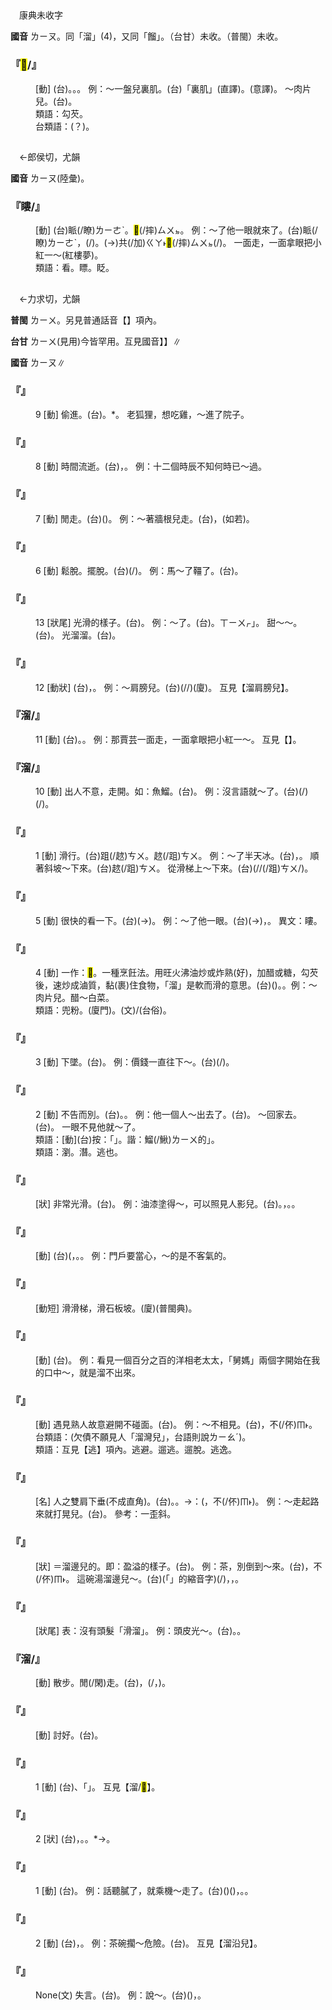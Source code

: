 
=={{ruby|<mark>&#xf995c;</mark>|ㄌㄧㄡ}}==

　康典未收字

'''國音''' <rt>ㄌㄧㄡ</rt>。同「溜」(4)，又同「餾」。（台甘）未收。（普閩）未收。

    

==='''『<mark>&#xf995c;</mark>/{{ruby|溜|ㄌㄧㄡ}}』'''===
: [動] (台){{ruby|兜|ㄉㄠ}}{{ruby|粉|ㄏㄨㄣˋ}}。{{ruby|牽|ㄎㄢ}}{{ruby|/|ㄎㄧㄢ˪}}{{ruby|粉|ㄏㄨㄣˋ}}。{{ruby|鹵|ㄌㆦˋ}}。 例：～一盤兒裏肌。(台){{ruby|滷|ㄌㆦˋ}}{{ruby|一|ㄐㄧㆵ ͘}}{{ruby|盤|ㄅㄨㆩˊ}}「裏肌」{{ruby|肉|ㆠㄚㆷ}}{{ruby|羹|ㄍㆪ}}{{ruby|/|ㄍㆥ}}(直譯)。{{ruby|煮|ㄗㄨˋ}}{{ruby|/|ㄐㄧˋ}}{{ruby|一|ㄐㄧㆵ ͘}}{{ruby|碗|ㄨㆩˋ}}{{ruby|排|ㄅㄞˊ}}{{ruby|骨|ㄍㄨㆵ}}{{ruby|肉|ㆠㄚㆷ}}{{ruby|羹|ㄍㆪ}}{{ruby|/|ㄍㆥ}}(意譯)。 ～肉片兒。(台){{ruby|滷|ㄌㆦˋ}}{{ruby|白|ㄅㆤㆷ ͘}}{{ruby|片|ㄆㆪ˪}}{{ruby|肉|ㆠㄚㆷ}}。
:類語：勾芡。
:
:台類語：{{ruby|芡|ㄎㄧㆰ˪}}{{ruby|→|ㄎㄧㄢ˪}}{{ruby|粉|ㄏㄨㄣˋ}}(？)。
:
    

=={{ruby|瞜|ㄌㄧㄡ}}==

　←郎侯切，尤韻{{ruby|＝|ㄌㄡˊ}}

'''國音''' <rt>ㄌㄧㄡ</rt>(陸彙)。

    

==='''『瞜/{{ruby|溜|ㄌㄧㄡ}}』'''===
: [動] (台)眽(/瞭)<rt>ㄌㄧㄜˋ</rt>。<mark>&#xf91dd;</mark>(/摔)<rt>ㄙㄨㆵ</rt>{{ruby|目|ㆠㄚㆶ ͘}}。 例：～了他一眼就來了。(台){{ruby|掠|ㄌㄧㄚㆷ ͘}}{{ruby|伊|ㄧ}}眽(/瞭)<rt>ㄌㄧㄜˋ</rt>{{ruby|一|ㄐㄧㆵ ͘}}{{ruby|下|·ㆤ˫}}，{{ruby|伊|ㄧ}}{{ruby|著|ㄉㄧㄜㆷ}}(/{{ruby|都|ㄉㄜ˫}}){{ruby|來|ㄌㄞˊ}}{{ruby|啦|·ㄌㄚ˪}}。{{ruby|目|ㆠㄚㆶ ͘}}{{ruby|珠|ㄗㄨ}}(→{{ruby|睭|ㄐㄧㄨ}})共(/加)<rt>ㄍㄚ˫</rt>{{ruby|伊|ㄧ}}<mark>&#xf91dd;</mark>(/摔)<rt>ㄙㄨㆵ</rt>{{ruby|一|ㄐㄧㆵ ͘}}{{ruby|下|·ㆤ˫}}{{ruby|著|ㄉㄧㄜㆷ}}(/{{ruby|都|ㄉㄜ˫}}){{ruby|來|ㄌㄞˊ}}{{ruby|啦|·ㄌㄚ˪}}。 一面走，一面拿眼把小紅一～(紅樓夢)。
:類語：看。瞟。眨。
:
    

=={{ruby|溜|ㄌㄧㄡ}}==

　←力求切，尤韻{{ruby|＝|ㄌㄧㄡˊ}}

'''普閩''' <rt>ㄌㄧㄨ</rt>。另見普通話音【{{ruby|溜|ㄌㄧㄡˋ}}】項內。

'''台甘''' <rt>ㄌㄧㄨ</rt>(見用){{ruby|。|ㄌㄧㄨˊ}}{{ruby|、|ㄌㄧㄨ˪}}今皆罕用。互見國音{{ruby|【|ㄌㄧㄡˋ}}】{{ruby|【|ㄌㄧㄡ}}】∥

'''國音''' <rt>ㄌㄧㄡ</rt>∥

    

==='''『{{ruby|溜|ㄌㄧㄡ}}』'''===
:9  [動] 偷進。(台){{ruby|偷|ㄊㄠ}}{{ruby|入|ㆢㄧㆴ ͘}}{{ruby|/|ㄌㄧㆴ ͘}}。{{ruby|微|ㆠㄧ}}*{{ruby|入|ㆢㄧㆴ ͘}}{{ruby|/|ㄌㄧㆴ ͘}}{{ruby|去|ㄎㄧ˪}}。 老狐狸，想吃雞，～進了院子。
    

==='''『{{ruby|溜|ㄌㄧㄡ}}』'''===
:8  [動] 時間流逝。(台){{ruby|不|ㄅㄨㆵ}}{{ruby|知|ㄉㄧ}}{{ruby|不|ㄅㄨㆵ}}{{ruby|覺|ㄍㄚㆶ}}，{{ruby|過|ㄍㄨㆤ˪}}{{ruby|/|ㄍㆤ˪}}{{ruby|去|ㄎㄧ˪}}{{ruby|真|ㄐㄧㄣ}}{{ruby|緊|ㄍㄧㄣˋ}}。 例：十二個時辰不知何時已～過。
    

==='''『{{ruby|溜|ㄌㄧㄡ}}』'''===
:7  [動] 閒走。(台){{ruby|無|ㆠㄜˊ}}{{ruby|目|ㆠㆦㆶ ͘}}{{ruby|的|ㄉㄧㆤㆶ ͘}}{{ruby|行|ㄍㄧㆩˊ}}{{ruby|彳|ㄊㄧㆵ}}{{ruby|亍|ㄊㄜˊ}}({{ruby|<mark>&#xffae6;</mark>|ㄊㄧㆵ}}{{ruby|<mark>&#xffaec;</mark>|ㄊㄜˊ}})。 例：～著牆根兒走。(台){{ruby|順|ㄙㄨㄣ˫}}{{ruby|牆|ㄑㄧㆧˊ}}{{ruby|/|ㄑㄧㆫˊ}}{{ruby|仔|ㄚ}}{{ruby|腳|ㄎㄚ}}{{ruby|偷|ㄊㄠ}}{{ruby|偷|ㄊㄠ}}{{ruby|仔|ㄚ}}{{ruby|行|ㄍㄧㆩˊ}}，{{ruby|若|ㄋㄚˋ}}(如若){{ruby|<mark>&#xffbc2;</mark>|ㄇㆦㆷ}}{{ruby|壁|ㄅㄧㄚㆷ}}{{ruby|鬼|ㄍㄨㄧˋ}}。
    

==='''『{{ruby|溜|ㄌㄧㄡ}}』'''===
:6  [動] 鬆脫。擺脫。(台){{ruby|踜|ㄌㄨㄣ˪}}{{ruby|/|ㄌㄧㄥ˫}}{{ruby|開|ㄎㄨㄧ}}(/{{ruby|繩|ㄒㄧㄥˊ}}{{ruby|索|ㄙㄜㆷ}})。 例：馬～了韁了。(台){{ruby|馬|ㆠㆤˋ}}{{ruby|踜|ㄌㄨㄣ˪}}{{ruby|/|ㄌㄧㄥ˫}}{{ruby|開|ㄎㄨㄧ}}{{ruby|馬|ㆠㆤˋ}}{{ruby|索|ㄙㄜㆷ}}{{ruby|走|ㄗㄠˋ}}{{ruby|去|ㄎㄧ˪}}。
    

==='''『{{ruby|溜|ㄌㄧㄡ}}』'''===
:13  [狀尾] 光滑的樣子。(台){{ruby|金|ㄍㄧㆬ}}{{ruby|滑|ㄍㄨㆵ ͘}}{{ruby|丌|ㆤ}}{{ruby|款|ㄎㄨㄢˋ}}。 例：{{ruby|滑|ㄏㄨㄚˊ}}～了。(台){{ruby|滑|ㄍㄨㆵ ͘}}{{ruby|遛|ㄌㄧㄨ}}{{ruby|遛|ㄌㄧㄨ}}。{{ruby|滑|ㄍㄨㆵ ͘}}{{ruby|「|ㄌㄧㄨ˪}}<rt>ㄒㄧㄨㆷ</rt>」。 甜～～。(台){{ruby|甜|ㄉㆪ}}{{ruby|( )|ㆠㄨㆵ}}{{ruby|( )|ㆠㄨㆵ}}。 光溜溜。(台){{ruby|光|ㄍㆭ}}{{ruby|( )|ㄌㄨㆵ}}{{ruby|( )|ㄌㄨㆵ}}。
    

==='''『{{ruby|溜|ㄌㄧㄡ}}』'''===
:12  [動狀] (台){{ruby|斜|ㄑㄧㄚˊ}}{{ruby|斜|ㄑㄧㄚˊ}}，{{ruby|落|ㄌㄠ˪}}{{ruby|落|ㄌㄠ˪}}。 例：～肩膀兒。(台){{ruby|肩|ㄍㄧㄥ}}{{ruby|胛|ㄍㄚㆷ}}{{ruby|頭|ㄊㄠˊ}}{{ruby|落|ㄌㄠ˪}}{{ruby|落|ㄌㄠ˪}}(/{{ruby|垂|ㄙㆤ˫}}{{ruby|垂|ㄙㆤ˫}}/{{ruby|削|ㄒㄧㄚㆷ}}{{ruby|肩|ㄍㄧㄥ}})(廈)。 互見【溜肩膀兒】。
    

==='''『溜/{{ruby|瞜|ㄌㄧㄡ}}』'''===
:11  [動] (台){{ruby|瞜|ㄌㄧㄜˋ}}。{{ruby|摔|ㄙㄨㆵ}}{{ruby|目|ㆠㄚㆶ ͘}}。 例：那賈芸一面走，一面拿眼把小紅一～。 互見【{{ruby|瞜|ㄌㄡ}}】。
    

==='''『溜/{{ruby|遛|ㄌㄧㄡ}}』'''===
:10  [動] 出人不意，走開。如：魚鰡。(台){{ruby|遛|ㄌㄧㄨ}}{{ruby|旋|ㄙㄨㄢ}}。 例：沒言語就～了。(台){{ruby|無|ㆠㄜˊ}}{{ruby|講|ㄍㆲˋ}}{{ruby|→|ㄍㆲ}}{{ruby|無|ㆠㄜˊ}}{{ruby|呾|ㄉㆩ˪}}{{ruby|著|ㄉㄧㄜㆷ}}(/{{ruby|都|ㄉㄜ˫}}){{ruby|遛|ㄌㄧㄨ}}(/{{ruby|旋|ㄙㄨㄢ}}){{ruby|去|·ㄎㄧ˪}}。
    

==='''『{{ruby|溜|ㄌㄧㄡ}}』'''===
:1  [動] 滑行。(台){{ruby|那|ㄋㄚˋ}}跙(/趑)<rt>ㄘㄨ</rt>{{ruby|那|ㄋㄚˋ}}{{ruby|行|ㄍㄧㆩˊ}}。趑(/跙)<rt>ㄘㄨ</rt>。 例：～了半天冰。(台){{ruby|溜|ㄌㄧㄨ}}{{ruby|冰|ㄅㄧㄥ}}，{{ruby|溜|ㄌㄧㄨ}}{{ruby|歸|ㄍㄨㄧ}}{{ruby|半|ㄅㄨㆩ˪}}{{ruby|晡|ㄅㆦ}}。 順著斜坡～下來。(台){{ruby|對|ㄨㄧ˪}}{{ruby|/|ㄉㄨㄧ˪}}{{ruby|/|ㄉㄨㆤ˪}}{{ruby|崎|ㄍㄧㄚˊ}}{{ruby|仔|ㄚ}}趑(/跙)<rt>ㄘㄨ</rt>{{ruby|落|ㄌㄜㆷ ͘}}{{ruby|來|·ㄌㄞˊ}}。 從滑梯上～下來。(台){{ruby|對|ㄨㄧ˪}}{{ruby|/|ㄉㄨㄧ˪}}{{ruby|/|ㄉㄨㆤ˪}}{{ruby|滑|ㄍㄨㆵ ͘}}{{ruby|梯|ㄊㄨㄧ}}{{ruby|滑|ㄍㄨㆵ ͘}}(/{{ruby|溜|ㄌㄧㄨ}}/{{ruby|趑|ㄘㄨ}}(/跙)<rt>ㄘㄨ</rt>/{{ruby|溜|ㄌㄨ}}){{ruby|落|ㄌㄜㆷ ͘}}{{ruby|來|·ㄌㄞˊ}}。
    

==='''『{{ruby|溜|ㄌㄧㄡ}}』'''===
:5  [動] 很快的看一下。(台){{ruby|<mark>&#xf91dd;</mark>|ㄙㄨㆵ}}{{ruby|目|ㆠㄚㆶ ͘}}{{ruby|珠|ㄗㄨ}}(→{{ruby|睭|ㄐㄧㄨ}})。 例：～了他一眼。(台){{ruby|目|ㆠㄚㆶ ͘}}{{ruby|珠|ㄗㄨ}}(→{{ruby|睭|ㄐㄧㄨ}}){{ruby|掠|ㄌㄧㄚㆷ ͘}}{{ruby|伊|ㄧ}}{{ruby|<mark>&#xf91dd;</mark>|ㄙㄨㆵ}}{{ruby|一|ㄐㄧㆵ ͘}}{{ruby|下|·ㆤ˫}}，{{ruby|或|ㄧㄚㆷ ͘}}{{ruby|是|ㄒㄧ˫}}{{ruby|瞭|ㄌㄧㄜˋ}}{{ruby|一|ㄐㄧㆵ ͘}}{{ruby|下|·ㆤ˫}}。 異文：瞜。
    

==='''『{{ruby|溜|ㄌㄧㄡ}}』'''===
:4  [動] 一作：<mark>&#xf995c;</mark>。一種烹飪法。用旺火沸油炒或炸熟(好)，加醋或糖，勾芡後，速炒成滷質，黏(裹)住食物，「溜」是軟而滑的意思。(台){{ruby|菜|ㄘㄞ˪}}({{ruby|路|ㄌㆦ˫}}){{ruby|做|ㄗㄨㆤ˪}}{{ruby|/|ㄗㄜ˪}}{{ruby|法|ㄏㄨㄚㆵ}}{{ruby|丌|ㆤ}}{{ruby|一|ㄐㄧㆵ ͘}}{{ruby|款|ㄎㄨㄢˋ}}。{{ruby|牽|ㄎㄢ}}{{ruby|粉|ㄏㄨㄣˋ}}{{ruby|丌|ㆤ}}。例：～肉片兒。醋～白菜。
:類語：兜粉。{{ruby|焮|ㄎㄧㄢ˪}}{{ruby|鹵|ㄌㆦˋ}}(廈門)。{{ruby|羹|ㄍㄧㄥ}}(文){{ruby|/|ㄍㆥ}}/{{ruby|<mark>&#xf90a3;</mark>|ㄍㆪ}}{{ruby|，|ㄍㆥ}}(台俗)。
:
    

==='''『{{ruby|溜|ㄌㄧㄡ}}』'''===
:3  [動] 下墜。(台){{ruby|落|ㄌㄚㆶ}}。 例：價錢一直往下～。(台){{ruby|價|ㄍㆤ˪}}{{ruby|錢|ㄐㆪˊ}}(/{{ruby|物|ㄇㆭㆷ ͘}}{{ruby|/|ㄇㄧㆷ ͘}}{{ruby|價|ㄍㆤ˪}}){{ruby|一|ㄧㆵ}}{{ruby|直|ㄉㄧㆵ ͘}}{{ruby|落|ㄌㄚㆶ}}{{ruby|落|ㄌㄜㆷ ͘}}{{ruby|來|·ㄌㄞˊ}}。
    

==='''『{{ruby|溜|ㄌㄧㄡ}}』'''===
:2  [動] 不告而別。(台){{ruby|偷|ㄊㄠ}}{{ruby|溜|ㄌㄧㄨ}}。{{ruby|偷|ㄊㄠ}}{{ruby|走|ㄗㄠˋ}}。 例：他一個人～出去了。(台){{ruby|伊|ㄧ}}{{ruby|家|ㄍㄚ}}{{ruby|己|ㄍㄧ˫}}{{ruby|/|ㄉㄧ˫}}{{ruby|一|ㄐㄧㆵ ͘}}{{ruby|個|ㆤˊ}}{{ruby|偷|ㄊㄠ}}{{ruby|溜|ㄌㄧㄨ}}{{ruby|出|ㄘㄨㆵ}}{{ruby|去|·ㄎㄧ˪}}。 ～回家去。(台){{ruby|偷|ㄊㄠ}}{{ruby|走|ㄗㄠˋ}}{{ruby|轉|ㄉㆭˋ}}{{ruby|去|ㄎㄧ˪}}{{ruby|<mark>&#xffad9;</mark>|ㄧㄣ}}{{ruby|厝|ㄘㄨ˪}}。 一眼不見他就～了。
:類語：{{ruby|旋|ㄙㄨㄢ}}[動](台)按：「{{ruby|溜|ㄌㄧㄨ}}」。諧：{{ruby|魚|ㄏㄧˊ}}鰡(/鰍)<rt>ㄌㄧㄨ</rt>的{{ruby|「|ㄌㄧㄨ}}」。
:
:類語：瀏。潛。逃也。
:
    

==='''『{{ruby|溜|ㄌㄧㄡ}}{{ruby|光|ㄍㄨㄤ}}{{ruby|兒|ㄦ}}』'''===
: [狀] 非常光滑。(台){{ruby|真|ㄐㄧㄣ}}{{ruby|正|ㄐㄧㆩ˪}}{{ruby|<mark>&#xffa56;</mark>|ㄍㄧㆬ}}{{ruby|滑|ㄍㄨㆵ ͘}}。 例：油漆塗得～，可以照見人影兒。(台){{ruby|油|ㄧㄨˊ}}{{ruby|漆|ㄘㄚㆵ}}。{{ruby|刷|ㄘㄚㆵ}}{{ruby|<mark>&#xffa42;</mark>|ㄍㄚㆷ}}{{ruby|正|ㄐㄧㆩ}}{{ruby|<mark>&#xffa56;</mark>|ㄍㄧㆬ}}{{ruby|滑|ㄍㄨㆵ ͘}}，{{ruby|會|ㄨㆤ˫}}{{ruby|/|ㆤ˫}}{{ruby|照|ㄐㄧㄜ˪}}{{ruby|人|ㄌㄤˊ}}{{ruby|影|ㄧㆩˋ}}。{{ruby|<mark>&#xffa56;</mark>|ㄍㄧㆬ}}{{ruby|<mark>&#xffa42;</mark>|ㄍㄚㆷ}}{{ruby|若|ㄋㄚˋ}}{{ruby|鏡|ㄍㄧㆩ˪}}{{ruby|咧|ㄌㆤ˪}}。
    

==='''『{{ruby|溜|ㄌㄧㄡ}}{{ruby|黑|ㄏㄟ}}{{ruby|兒|ㄦ}}』'''===
: [動] (台)({{ruby|看|ㄎㄨㆩ˪}}{{ruby|人|ㆢㄧㄣˊ}}{{ruby|/|ㄌㄧㄣˊ}}{{ruby|家|ㄍㆤ}}{{ruby|暗|ㆰ˪}}{{ruby|時|ㄒㄧˊ}}{{ruby|無|ㆠㄜˊ}}{{ruby|關|ㄍㄨㆪ}}{{ruby|/|ㄍㄨㆮ}}{{ruby|門|ㄇㆭˊ}}，{{ruby|入|ㆢㄧㆴ ͘}}{{ruby|/|ㄌㄧㆴ ͘}}{{ruby|去|ㄎㄧ˪}}{{ruby|偷|ㄊㄠ}}{{ruby|物|ㄇㆭㆷ ͘}}{{ruby|/|ㄇㄧㆷ ͘}}。{{ruby|塞|ㄙㆤㆷ}}{{ruby|暗|ㆰ˪}}{{ruby|烏|ㆦ}}。 例：門戶要當心，～的是不客氣的。
    

==='''『{{ruby|溜|ㄌㄧㄡ}}{{ruby|滑|ㄏㄨㄚˊ}}{{ruby|梯|ㄊㄧ}}』'''===
: [動短] 滑滑梯，滑石板坡。(廈){{ruby|跙|ㄘㄨ˫}}{{ruby|尻|ㄎㄚ}}{{ruby|川|ㄘㆭ}}{{ruby|石|ㄐㄧㄜㆷ ͘}}(普閩典)。
    

==='''『{{ruby|溜|ㄌㄧㄡ}}{{ruby|圈|ㄑㄩㄢ}}{{ruby|子|·ㄗˇ}}』'''===
: [動] (台){{ruby|( )|ㄍㄜ˫}}{{ruby|( )|ㄍㄜ˫}}{{ruby|輪|ㄌㄧㄣ˪}}。 例：看見一個百分之百的洋相老太太，「舅媽」兩個字開始在我的口中～，就是溜不出來。
    

==='''『{{ruby|溜|ㄌㄧㄡ}}{{ruby|灣|ㄨㄢ}}{{ruby|兒|ㄦ}}』'''===
: [動] 遇見熟人故意避開不碰面。(台){{ruby|閃|ㄒㄧㆰˋ}}{{ruby|避|ㄆㄧㄚㆷ}}{{ruby|斡|ㄨㄚㆵ}}{{ruby|對|ㄉㄨㄧ˪}}{{ruby|邊|ㄅㆪ}}{{ruby|仔|ㄚ}}{{ruby|去|ㄎㄧ˪}}。 例：～不相見。(台){{ruby|閃|ㄒㄧㆰˋ}}{{ruby|對|ㄉㄨㄧ˪}}{{ruby|邊|ㄅㆪ}}{{ruby|仔|ㄚ}}{{ruby|去|ㄎㄧ˪}}，不(/伓)<rt>ㆬ˫</rt>{{ruby|佮|ㄍㄚㆴ}}{{ruby|人|ㄌㄤˊ}}{{ruby|相|ㄒㄧㄜ}}{{ruby|/|ㄙㆩ}}{{ruby|見|ㄍㆪ˪}}{{ruby|面|ㆠㄧㄣ˫}}。
:台類語：{{ruby|<mark>&#xf9861;</mark>|ㄌㄤ˪}}{{ruby|<mark>&#xf8fe4;</mark>|ㄌㄧㄠˊ}}(欠債不願見人「溜灣兒」，台語則說{{ruby|：|ㄌㄤ˪}}<rt>ㄌㄧㄠˊ</rt>)。
:
:類語：互見【逃】項內。逃避。遛逃。遛脫。逃逸。
:
    

==='''『{{ruby|溜|ㄌㄧㄡ}}{{ruby|肩|ㄐㄧㄢ}}{{ruby|膀|ㄅㄤˇ}}{{ruby|兒|ㄦ}}』'''===
: [名] 人之雙肩下垂(不成直角)。(台){{ruby|垂|ㄙㆤ˫}}{{ruby|肩|ㄍㄧㄥ}}。{{ruby|削|ㄒㄧㄚㆷ}}{{ruby|肩|ㄍㄧㄥ}}。→{{ruby|譬|ㄆㄧ˪}}{{ruby|喻|ㆡㄨ˫}}{{ruby|/|ㄌㄨ˫}}：{{ruby|卸|ㄒㄧㄚ˪}}{{ruby|責|ㄐㄧㆤㆶ}}{{ruby|任|ㆢㄧㆬ˫}}{{ruby|/|ㄌㄧㆬ˫}}({{ruby|卸|ㄒㄧㄚ˪}}{{ruby|椵|ㄍㆤˊ}}，不(/伓)<rt>ㆬ˫</rt>{{ruby|負|ㄏㄨ˫}}{{ruby|責|ㄐㄧㆤㆶ}}{{ruby|任|ㆢㄧㆬ˫}}{{ruby|/|ㄌㄧㆬ˫}})。 例：～走起路來就打晃兒。(台){{ruby|肩|ㄍㄧㄥ}}{{ruby|胛|ㄍㄚㆷ}}{{ruby|頭|ㄊㄠˊ}}{{ruby|垂|ㄙㆤ˫}}{{ruby|垂|ㄙㆤ˫}}{{ruby|行|ㄍㄧㆩˊ}}{{ruby|著|ㄉㄧㄜㆷ ͘}}{{ruby|路|ㄌㆦ˫}}{{ruby|<mark>&#xffea8;</mark>|ㄏㆮ˪}}{{ruby|咧|ㄌㆤ˪}}{{ruby|<mark>&#xffea8;</mark>|ㄏㆮ˪}}{{ruby|咧|ㄌㆤ˪}}。 參考：一{{ruby|溜|ㄌㄧㄡˋ}}歪斜。
    

==='''『{{ruby|溜|ㄌㄧㄡ}}{{ruby|沿|ㄧㄢˊ}}{{ruby|兒|ㄦ}}{{ruby|的|ㄉㄜ}}』'''===
: [狀] ＝溜邊兒的。即：盈溢的樣子。(台){{ruby|滿|ㄇㄨㄚˋ}}{{ruby|/|ㆠㄨㄢˋ}}{{ruby|墘|ㄍㆪˊ}}。 例：茶，別倒到～來。(台){{ruby|茶|ㄉㆤˊ}}，不(/伓)<rt>ㆬ˫</rt>{{ruby|通|ㄊㄤ}}{{ruby|倒|ㄉㄜ˪}}{{ruby|到|ㄍㄚㆷ}}{{ruby|<mark>&#xffa49;</mark>|ㆠㆤㆷ}}{{ruby|/|ㆠㄨㆤㆷ ͘}}{{ruby|滿|ㄇㄨㄚˋ}}{{ruby|墘|ㄍㆪˊ}}。 這碗湯溜邊兒～。(台){{ruby|<mark>&#xffb50;</mark>|ㄐㄧㆵ}}(「{{ruby|此|ㄐㄧˋ}}{{ruby|一|ㄐㄧㆵ ͘}}」的縮音字)(/{{ruby|此|ㄐㄧㆵ}}){{ruby|碗|ㄨㆩˋ}}{{ruby|湯|ㄊㆭ}}{{ruby|大|ㄉㄨㄚ˫}}{{ruby|碗|ㄨㆩˋ}}{{ruby|及|ㄍㄚㆷ}}{{ruby|滿|ㄇㄨㄚˋ}}{{ruby|墘|ㄍㆪˊ}}，{{ruby|傷|ㄒㄧㆫ}}{{ruby|/|ㄒㄧㆧ}}{{ruby|沺|ㄉㆪ˫}}，{{ruby|一|ㄧㆵ}}{{ruby|直|ㄉㄧㆵ ͘}}{{ruby|<mark>&#xffa49;</mark>|ㆠㆤㆷ}}{{ruby|/|ㆠㄨㆤㆷ ͘}}{{ruby|泏|ㄗㄨㄚㆵ}}{{ruby|出|ㄘㄨㆵ}}{{ruby|來|·ㄌㄞˊ}}。
    

==='''『{{ruby|溜|ㄌㄧㄡ}}{{ruby|溜|ㄌㄧㄡ}}』'''===
: [狀尾] 表：沒有頭髮「滑溜」。 例：頭皮光～。(台){{ruby|頭|ㄊㄠˊ}}{{ruby|殼|ㄎㄚㆶ}}{{ruby|光|ㄍㆭ}}{{ruby|脫|ㄌㄨㆵ}}{{ruby|摔|ㄙㄨㆵ}}。{{ruby|金|ㄍㄧㆬ}}{{ruby|滑|ㄍㄨㆵ ͘}}{{ruby|金|ㄍㄧㆬ}}{{ruby|滑|ㄍㄨㆵ ͘}}。
    

==='''『溜/{{ruby|遛|ㄌㄧㄡ}}{{ruby|達|·ㄉㄚˊ}}』'''===
: [動] 散步。閒(/閑)走。(台){{ruby|散|ㄙㄢ˪}}{{ruby|步|ㄅㆦ˫}}，{{ruby|四|ㄒㄧ˪}}{{ruby|界|ㄍㄨㆤ˪}}{{ruby|/|ㄍㆤ˪}}{{ruby|行|ㄍㄧㆩˊ}}(/{{ruby|<mark>&#xf995d;</mark>|ㄙㄜˊ}}，{{ruby|遨|ㆣㄜˊ}})。
    

==='''『{{ruby|溜|ㄌㄧㄡ}}{{ruby|哄|·ㄏㄨㄥˇ}}』'''===
: [動] 討好。(台){{ruby|司|ㄙㄞ}}{{ruby|奶|ㄋㄞ}}。
    

==='''『{{ruby|滑|ㄏㄨㄚˊ}}{{ruby|溜|ㄌㄧㄡ}}』'''===
:1  [動] (台){{ruby|煮|ㄗㄨˋ}}{{ruby|/|ㄐㄧˋ}}{{ruby|料|ㄌㄧㄠ˫}}{{ruby|理|ㄌㄧˋ}}{{ruby|牽|ㄎㄧㄢ˪}}{{ruby|/|ㄎㄢ}}{{ruby|粉|ㄏㄨㄣˋ}}、「{{ruby|芡|ㄎㄧㄢ˪}}」{{ruby|鹵|ㄌㆦˋ}}。 互見【溜/<mark>&#xf995c;</mark>】。
    

==='''『{{ruby|滑|ㄏㄨㄚˊ}}{{ruby|溜|·ㄌㄧㄡˊ}}』'''===
:2  [狀] (台){{ruby|光|ㄍㆭ}}{{ruby|滑|ㄍㄨㆵ ͘}}，{{ruby|光|ㄍㆭ}}{{ruby|生|ㄒㆪ}}。{{ruby|滑|ㄍㄨㆵ ͘}}{{ruby|滑|ㄍㄨㆵ ͘}}。{{ruby|跙|ㄘㄨ}}{{ruby|跙|ㄘㄨ}}*→{{ruby|( )|ㄘㄨ˫}}{{ruby|( )|ㄘㄨ˫}}。
    

==='''『{{ruby|溜|ㄌㄧㄡ}}{{ruby|邊|ㄅㄧㄢ}}{{ruby|兒|ㄦ}}』'''===
:1  [動] (台){{ruby|趁|ㄊㄢ˪}}{{ruby|人|ㄌㄤˊ}}{{ruby|無|ㆠㄜˊ}}{{ruby|注|ㄗㄨ˪}}{{ruby|意|ㄧ˪}}{{ruby|溜|ㄌㄧㄨ}}{{ruby|出|ㄘㄨㆵ}}{{ruby|去|·ㄎㄧ˪}}。 例：話聽膩了，就乘機～走了。(台)({{ruby|共|ㄍㄤ˫}}{{ruby|款|ㄎㄨㄢˋ}}{{ruby|話|ㄨㆤ˫}}){{ruby|聽|ㄊㄧㆩ}}{{ruby|到|ㄍㄚㆷ}}{{ruby|厭|ㄧㄚ˪}}({{ruby|喇|·ㄌㄚ˪}})，{{ruby|相|ㄒㄧㆲ˪}}{{ruby|縫|ㄆㄤ˫}}{{ruby|溜|ㄌㄧㄨ}}{{ruby|出|ㄘㄨㆵ}}{{ruby|去|·ㄎㄧ˪}}。{{ruby|恬|ㄉㄧㆰˊ}}{{ruby|恬|ㄉㄧㆰˊ}}{{ruby|仔|ㄚ}}{{ruby|偷|ㄊㄠ}}{{ruby|走|ㄗㄠˋ}}。
    

==='''『{{ruby|溜|ㄌㄧㄡ}}{{ruby|邊|ㄅㄧㄢ}}{{ruby|兒|ㄦ}}』'''===
:2  [動] (台){{ruby|倚|ㄨㄚˋ}}{{ruby|墘|ㄍㆪˊ}}，{{ruby|倚|ㄨㄚˋ}}{{ruby|桌|ㄉㄜㆷ}}{{ruby|仔|ㄚ}}{{ruby|邊|ㄅㆪ}}。 例：茶碗擱～危險。(台){{ruby|茶|ㄉㆤˊ}}{{ruby|甌|ㄠ}}{{ruby|囥|ㄎㆭ˪}}{{ruby|倚|ㄨㄚˋ}}{{ruby|桌|ㄉㄜㆷ}}{{ruby|仔|ㄚ}}{{ruby|邊|ㄅㆪ}}{{ruby|危|ㄏㄨㄧˊ}}{{ruby|/|ㆣㄨㄧˊ}}{{ruby|險|ㄏㄧㆰˋ}}。 互見【溜沿兒】。
    

==='''『{{ruby|溜|ㄌㄧㄡ}}{{ruby|了|ㄌㄜ}}{{ruby|嘴|ㄗㄨㄟˇ}}』'''===
: None(文) 失言。(台){{ruby|漏|ㄌㄠ˪}}{{ruby|口|ㄎㄠˋ}}。 例：說～。(台){{ruby|講|ㄍㆲˋ}}{{ruby|→|ㄍㆲ}}{{ruby|話|ㄨㆤ˫}}({{ruby|無|ㆠㄜˊ}}{{ruby|意|ㄧ˪}}{{ruby|中|ㄉㄧㆲ}})，{{ruby|漏|ㄌㄠ˪}}{{ruby|口|ㄎㄠˋ}}{{ruby|講|ㄍㆲˋ}}{{ruby|出|ㄘㄨㆵ}}{{ruby|來|·ㄌㄞˊ}}。
    
